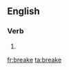 ==English==

===Verb===
{{infl|en|verb}}

# {{obsolete spelling of|break}}

{{anagrams:en/abeekr}}
[[fr:breake]]
[[ta:breake]]